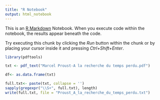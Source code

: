 ```yaml
---
title: "R Notebook"
output: html_notebook
---
```


This is an [R Markdown](http://rmarkdown.rstudio.com) Notebook. When you execute code within the notebook, the results appear beneath the code. 

Try executing this chunk by clicking the *Run* button within the chunk or by placing your cursor inside it and pressing *Ctrl+Shift+Enter*. 

```r
library(pdftools)
```

```r
txt <- pdf_text("Marcel Proust-A la recherche du temps perdu.pdf")
```

```r
df<- as.data.frame(txt)
```

```r
full.txt<- paste(txt, collapse = '')
sapply(gregexpr("\\S+", full.txt), length)
write(full.txt, file = "Proust_A_la_recherche_du_temps_perdu.txt")
```

